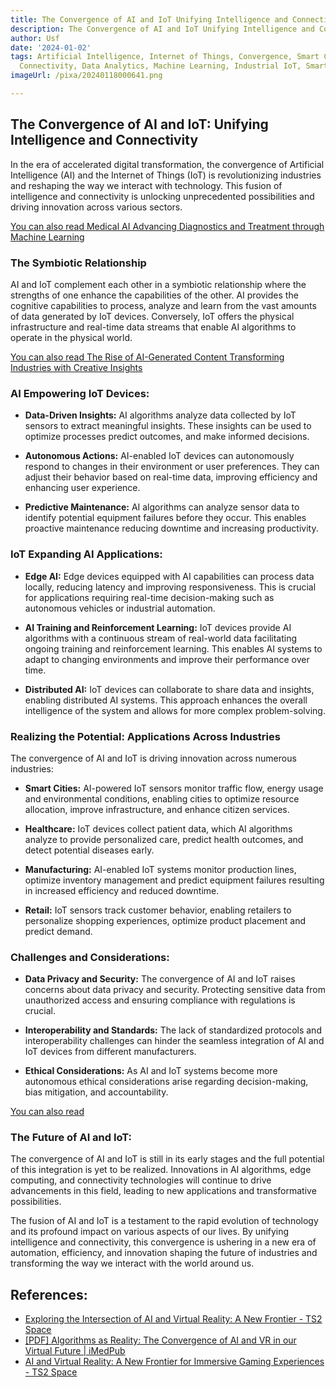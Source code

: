 ```yaml
---
title: The Convergence of AI and IoT Unifying Intelligence and Connectivity
description: The Convergence of AI and IoT Unifying Intelligence and Connectivity
author: Usf
date: '2024-01-02'
tags: Artificial Intelligence, Internet of Things, Convergence, Smart Cities, Automation,
  Connectivity, Data Analytics, Machine Learning, Industrial IoT, Smart Homes
imageUrl: /pixa/20240118000641.png

---
```

## The Convergence of  AI  and IoT: Unifying Intelligence and Connectivity

In the era of  accelerated digital transformation, the convergence of Artificial Intelligence (AI) and  the Internet of Things (IoT) is revolutionizing industries and reshaping the way we interact with technology. This fusion  of intelligence and connectivity  is unlocking unprecedented possibilities and driving innovation across various sectors.

[You can also  read Medical AI Advancing Diagnostics and Treatment through Machine Learning](Medical%20AI%20Advancing%20Diagnostics%20and%20Treatment%20through%20Machine%20Learning)


### The Symbiotic Relationship

AI and IoT complement each  other in a symbiotic relationship where the strengths of one enhance the capabilities of the  other. AI provides the cognitive capabilities to  process, analyze and learn from the vast  amounts of data generated  by IoT devices. Conversely,  IoT offers the physical infrastructure and real-time data streams that enable AI algorithms to operate in the  physical world.

[You can also  read The Rise of AI-Generated  Content Transforming Industries with Creative Insights](The%20Rise%20of%20AI-Generated%20Content%20Transforming%20Industries%20with%20Creative%20Insights)


### AI Empowering IoT Devices:

- **Data-Driven  Insights:**  AI  algorithms analyze data collected by IoT sensors to extract meaningful insights. These insights  can be used to  optimize processes predict outcomes, and make  informed decisions.

- **Autonomous Actions:** AI-enabled IoT devices can autonomously respond to changes in  their environment or user preferences. They can adjust their behavior based on real-time data, improving efficiency and enhancing user experience.

- **Predictive Maintenance:** AI algorithms can analyze sensor data to identify potential  equipment failures before they occur. This enables proactive maintenance  reducing downtime and increasing  productivity.

### IoT Expanding AI Applications:

- **Edge AI:** Edge devices equipped with AI capabilities  can process data locally, reducing latency and improving responsiveness. This is crucial  for applications requiring real-time decision-making such as autonomous vehicles or industrial automation.

-  **AI Training  and Reinforcement Learning:**  IoT devices provide  AI algorithms with a continuous stream of real-world data facilitating ongoing training and reinforcement learning.  This enables AI systems to adapt to changing environments and improve their performance over time.

- **Distributed AI:** IoT devices can collaborate to share data and insights, enabling distributed AI systems. This approach enhances the overall intelligence of the system and allows for more complex problem-solving.

### Realizing  the Potential: Applications Across Industries

The  convergence of AI and IoT is driving innovation across numerous industries:

- **Smart  Cities:** AI-powered IoT sensors  monitor traffic flow, energy usage and environmental conditions, enabling cities to optimize resource allocation, improve infrastructure, and enhance citizen services.

-  **Healthcare:** IoT devices collect patient data, which AI algorithms analyze to provide personalized  care, predict health outcomes,  and detect  potential diseases early.

- **Manufacturing:** AI-enabled IoT systems monitor production lines, optimize  inventory management and predict equipment failures resulting in increased efficiency and reduced downtime.

- **Retail:** IoT sensors track customer behavior, enabling  retailers to personalize shopping experiences, optimize product placement and predict demand.

### Challenges and Considerations:

- **Data Privacy and Security:**  The  convergence of AI and IoT raises concerns about data privacy  and security. Protecting sensitive data from unauthorized access and ensuring compliance with regulations is crucial.

- **Interoperability and Standards:**  The lack of standardized protocols  and interoperability challenges can hinder the  seamless integration of AI and IoT devices from different  manufacturers.

- **Ethical Considerations:** As AI and IoT systems  become more autonomous ethical  considerations arise regarding decision-making, bias mitigation, and accountability.

[You  can also read ]()


### The Future of AI and IoT:

The convergence of AI  and IoT is still in  its early stages and the full potential of this integration is yet to be realized. Innovations in AI algorithms, edge computing, and  connectivity technologies will continue to drive advancements in this field, leading to new applications and transformative possibilities.

The fusion  of AI and IoT is  a testament to the rapid evolution of technology  and its profound impact  on various aspects of our lives. By unifying intelligence and connectivity, this convergence is ushering in a  new era of automation, efficiency, and innovation shaping the future of industries and transforming the way  we interact with the world around us.

## References:
- [Exploring the Intersection of AI and Virtual Reality: A New Frontier - TS2 Space](https://ts2.space/en/exploring-the-intersection-of-ai-and-virtual-reality-a-new-frontier/)
- [[PDF] Algorithms as Reality: The Convergence of AI and VR in our Virtual Future | iMedPub](https://www.imedpub.com/articles-pdfs/algorithms-as-reality-the-convergence-of-ai-and-vr-in-our-virtual-future.pdf)
- [AI and Virtual Reality: A New Frontier for Immersive Gaming Experiences - TS2 Space](https://ts2.space/en/ai-and-virtual-reality-a-new-frontier-for-immersive-gaming-experiences/)
